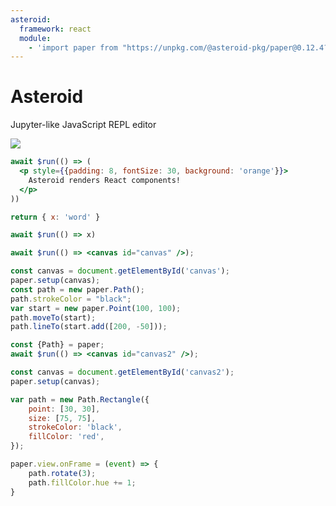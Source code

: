 ```yaml
---
asteroid:
  framework: react
  module:
    - 'import paper from "https://unpkg.com/@asteroid-pkg/paper@0.12.4?module"'
---
```


# Asteroid

Jupyter-like JavaScript REPL editor

![](https://media.giphy.com/media/W5g5W5hMkzrJQDpN3P/giphy.gif)

```jsx asteroid=1998SF37
await $run(() => (
  <p style={{padding: 8, fontSize: 30, background: 'orange'}}>
    Asteroid renders React components!
  </p>
))

return { x: 'word' }
```

<div><Asteroid_1998SF37 /></div>

```jsx asteroid=1998SF39
await $run(() => x)
```

<div><Asteroid_1998SF39 /></div>

```jsx asteroid=1998SF36
await $run(() => <canvas id="canvas" />);

const canvas = document.getElementById('canvas');
paper.setup(canvas);
const path = new paper.Path();
path.strokeColor = "black";
var start = new paper.Point(100, 100);
path.moveTo(start);
path.lineTo(start.add([200, -50]));
```

<div><Asteroid_1998SF36 /></div>


```jsx asteroid=1958PG15
const {Path} = paper;
await $run(() => <canvas id="canvas2" />);

const canvas = document.getElementById('canvas2');
paper.setup(canvas);

var path = new Path.Rectangle({
	point: [30, 30],
	size: [75, 75],
	strokeColor: 'black',
	fillColor: 'red',
});

paper.view.onFrame = (event) => {
	path.rotate(3);
	path.fillColor.hue += 1;
}
```

<div><Asteroid_1958PG15 /></div>
